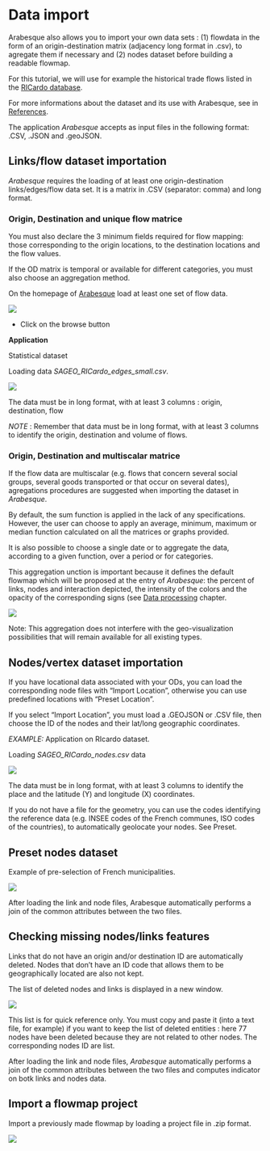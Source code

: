 # Data import

Arabesque also allows you to import your own data sets : (1) flowdata in the form of an origin-destination matrix (adjacency long format in .csv), to agregate them if necessary and (2) nodes dataset before building a readable flowmap.

For this tutorial, we will use for example the historical trade flows listed in the [RICardo database](https://github.com/gflowiz/sageo-ricardo). 

For more informations about the dataset and its use with Arabesque, see in [References](./examples.html).

The application _Arabesque_ accepts as input files in the following format: .CSV, .JSON and .geoJSON.


## Links/flow dataset importation

_Arabesque_ requires the loading of at least one origin-destination links/edges/flow data set. It is a matrix in .CSV (separator: comma) and long format. 

### Origin, Destination and unique flow matrice

You must also declare the 3 minimum fields required for flow mapping: those corresponding to the origin locations, to the destination locations and the flow values. 

If the OD matrix is temporal or available for different categories, you must also choose an aggregation method.

On the homepage of [Arabesque](http://arabesque.ifsttar.fr/) load at least one set of flow data.

![](images/BjvHVHn.png)

* Click on the browse button

**Application**

Statistical dataset

Loading data *SAGEO_RICardo_edges_small.csv*.

![](images/GjzU9IE.png)

The data must be in long format, with at least 3 columns  : origin, destination, flow

_NOTE_ : Remember that data must be in long format, with at least 3 columns to identify the origin, destination and volume of flows.


### Origin, Destination and multiscalar matrice


If the flow data are multiscalar (e.g. flows that concern several social groups, several goods transported or that occur on several dates), agregations procedures are suggested when importing the dataset in _Arabesque_.

By default, the sum function is applied in the lack of any specifications. However, the user can choose to apply an average, minimum, maximum or median function calculated on all the matrices or graphs provided. 

It is also possible to choose a single date or to aggregate the data, according to a given function, over a period or for categories. 

This aggregation unction is important because it defines the default flowmap which will be proposed at the entry of _Arabesque_: the percent of links, nodes and interaction depicted, the intensity of the colors and the opacity of the corresponding signs (see [Data processing](./data-processing.html) chapter.


![](images/flow_aggreg_import.png)

Note: This aggregation does not interfere with the geo-visualization possibilities that will remain available for all existing types.


## Nodes/vertex dataset importation

If you have locational data associated with your ODs, you can load the corresponding node files with "Import Location",
otherwise you can use predefined locations with "Preset Location".

If you select "Import Location", you must load a .GEOJSON or .CSV file, then choose the ID of the nodes and their lat/long geographic coordinates.

_EXAMPLE:_ Application on RIcardo dataset.

Loading _SAGEO_RICardo_nodes.csv_ data

![](images/import_nodes.png)

The data must be in long format, with at least 3 columns to identify the place and the latitude (Y) and longitude (X) coordinates.

If you do not have a file for the geometry, you can use the codes identifying the reference data (e.g. INSEE codes of the French communes, ISO codes of the countries), to automatically geolocate your nodes. See Preset.

## Preset nodes dataset

Example of pre-selection of French municipalities.

![](images/preset_nodes_import.png)


After loading the link and node files, Arabesque automatically performs a join of the common attributes between the two files.


## Checking missing nodes/links features

Links that do not have an origin and/or destination ID are automatically deleted. Nodes that don't have an ID code that allows them to be geographically located are also not kept.

The list of deleted nodes and links is displayed in a new window.

![](images/import_suppr_entities.png)

This list is for quick reference only. You must copy and paste it (into a text file, for example) if you want to keep the list of deleted entities : here 77 nodes have been deleted because they are not related to other nodes. The corresponding nodes ID are list.

After loading the link and node files, _Arabesque_ automatically performs a join of the common attributes between the two files and computes indicator on botk links and nodes data.


## Import a flowmap project

Import a previously made flowmap by loading a project file in .zip format.


![](images/import_zipfile.png)
